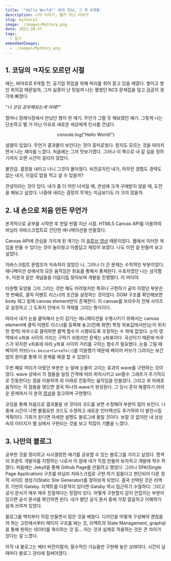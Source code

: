 ```yaml
---
title: '"Hello World!" 와의 만남, 그 후 6개월'
description: 나의 이야기, 별거 아닌 이야기
slug: mystory1
image: ./images/MyStory.png
date: 2021-10-27
tags:
  - 일기
embeddedImages:
  - ./images/MyStory.png
---
```



## 1. 코딩의 ㅋ자도 모르던 시절

때는, 바야흐로 6개월 전, 공기업 취업을 위해 머리를 쥐어 뜯고 있을 때였다.
쌓이고 쌓인 회의감 때문일까, 그저 싫증이 난 탓일까 나는 펼쳤던 NCS 문제집을 덮고 곰곰히 생각에 빠졌다.

_"너 코딩 공부해보는게 어때?"_

할머니 장례식장에서 만났던 형이 한 얘기. 무언가 그럴 듯 해보였던 얘기.
그렇게 나는 단순하고 별 거 아닌 이유로 새로운 세상에게 인사를 건냈다.

<center
  style={{
    fontFamily: "Fira Code, imprima, arial",
    fontSize: "2rem",
    margin: "2rem",
  }}
>
  console.log("Hello World!")
</center>

설렘이 있었다. 무언가 결과물이 보인다는 것이 흥미로웠다. 뭔지도 모르는 것을 따라치면서 나는 재미를 느꼈다.
처음에는 그저 맛보기였다. 그러나 이 쪽으로 내 갈 길을 정하기까지 오랜 시간이 걸리지 않았다.

불안감. 결정을 내리고 나니 그것이 몰아쳤다. 비전공자인 내가, 아무런 경험도 경력도 없는 내가, 이걸로 밥을 먹고 살 수 있을까?

관성이라는 것이 있다. 내가 좀 더 어린 녀석일 때, 관성에 크게 구애받지 않을 때, 도전을 해보고 싶었다.
나중에 내리는 결정의 무게는 지금보다도 더 크지 않을까.

## 2. 내 손으로 처음 만든 무언가

본격적으로 공부를 시작한 후 한달 반쯤 지난 시점. HTML5 Canvas API를 이용하여 바닐라 자바스크립트로 간단한 애니메이션을 만들었다.

<RegVideo video={CanvasEye} type="mp4" />

Canvas API에 관심을 가지게 된 계기는 이 <a href="https://www.youtube.com/watch?v=eI9idPTT0c4&t=3250s">유튜브 영상</a> 때문이었다.
웹에서 이러한 게임을 만들 수 있다는 것이 놀라웠고 아름답고 재밌어 보였다. 나도 이런 걸 만들어 보고 싶었다.

자바스크립트 문법조차 익숙하지 않았던 나, 그러나 더 큰 문제는 수학적인 부분이었다. 애니메이션 상에서의 모든 움직임은 좌표를 통해서 통제된다.
수포자였던 나는 삼각함수, 미분과 같은 개념들을 더듬더듬 찾아보며 개발을 진행했다. 아 머리야.

타원형 모양을 그저 그리는 것만 해도 어려웠지만 특히나 구현하기 골치 아팠던 부분은 첫 번째로, 클릭 이벤트 리스너의 조건을 설정하는 것이었다.
DOM 구조를 확인해보면 body 태그 밑에 canvas element만이 존재한다. 이 canvas를 브라우저 전체 사이즈로 설정하고 그 도화지 안에서 각 객체를 그리는 형식이다.

따라서 내가 눈을 클릭해서 눈이 감기는 애니메이션을 수행시키기 위해서는 canvas element에 클릭 이벤트 리스너를 등록해 놓고(전체 화면)
특정 좌표값에서만(눈이 위치한 영역) 마우스로 클릭하면 콜백 함수가 시행되도록 조정하는 수 밖에 없었다.
눈의 영역에서 x좌표 사이의 거리는 구하기 쉬웠지만 문제는 y좌표이다.
곡선이기 때문에 마우스가 위치한 x좌표에 따라 y좌표 사이의 거리를 구하는 함수가 필요했다.
눈을 그릴 때 베지어 커브(`ctx.bezierCurveTo()`)를 이용했기 때문에 베지어 커브가 그려지는 보간법의 원리를 통해 이 문제를 해결 할 수 있었다.

두번 째로 머리가 아팠던 부분은 눈 밑에 눈물이 고이는 효과의 wave를 구현하는 것이었다. wave 상에서 각 점들을 일정 간격에 따라 위치시키고 sin함수 그래프가
주기적으로 진동한다는 점을 이용하여 위 아래로 진동하는 움직임을 만들었다. 그리고 위 아래로 움직이는 각 점들을 엮으면 결국 하나의 wave가 완성된다.
그 당시 혼자 해결하기 어려운 문제여서 이 분의 <a href="https://www.youtube.com/watch?v=LLfhY4eVwDY">영상</a>을 참고하며 구현했다.

코딩을 통해 처음으로 결과물을 낸 것이라 코드를 보면 수정해야 부분이 많아 보인다. 나중에 시간이 나면 불필요한 코드도 수정하고 새로운 인터렉션도 추가하여
더 발전시킬 계획이다. 기회가 된다면 자세한 설명도 블로그에 올릴 것이다. 보잘 것 없지만 내 상상속의 이미지가 웹 상에서 구현되는 것을 보고 적잖이 기쁨을 느꼈다.

## 3. 나만의 블로그

공부한 것을 정리하고 시시껄렁한 얘기를 공유할 수 있는 블로그를 가지고 싶었다. 명색이 프론트 개발자를 지향하는 나로서 이 참에 내가 직접 만들어 보자하고
개발에 착수 하였다. 처음에는 Jekyll을 통해 Github Page를 만들려고 했었다. 그러나 SPA(Single Page Application) 구조를 바닐라 자바스크립로 구현
하기 힘들다고 판단되어 다른 정적 사이트 생성기(Static Site Generator)를 찾아보게 되었다. 결국 선택된 것은 리액트 기반의 Gatsby.
리액트를 다룬적이 있다면 Gatsby 역시 접근하기 수월하다. 그리고 공식 문서가 매우 매우 친절하다는 장점이 있다.
어떻게 구현할지 감이 안잡히는 부분이 있으면 공식 문서를 확인하면 된다.
내가 봤던 공식 문서 중에 가장 깔끔하고 이해하기 쉽게 쓰여져 있었다.

블로그를 백지부터 직접 만들면서 많은 것을 배웠다. 디자인을 어떻게 구성해야 괜찮을까 하는 고민에서부터 페이지 구조를 짜는 것, 리액트의 State Management,
graphql을 통해 원하는 데이터를 쿼리하는 것 등... 아는 것과 실제로 적용하는 것은 큰 차이가 있다는 걸 느꼈다.

아직 내 블로그는 베타 버전이랄까, 필수적인 기능들만 구현해 놓은 상태이다. 시간이 날 때마다 블로그 관리에 힘써야겠다.
